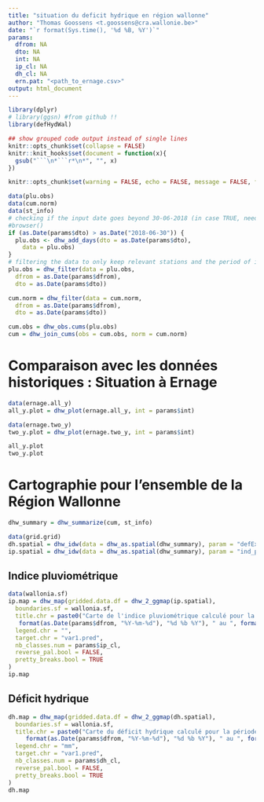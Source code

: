 ```yaml
---
title: "situation du deficit hydrique en région wallonne"
author: "Thomas Goossens <t.goossens@cra.wallonie.be>"
date: "`r format(Sys.time(), '%d %B, %Y')`"
params:
  dfrom: NA
  dto: NA
  int: NA
  ip_cl: NA
  dh_cl: NA
  ern.pat: "<path_to_ernage.csv>"
output: html_document
---
```



```r
library(dplyr)
# library(ggsn) #from github !!
library(defHydWal)

## show grouped code output instead of single lines
knitr::opts_chunk$set(collapse = FALSE)
knitr::knit_hooks$set(document = function(x){
  gsub("```\n*```r*\n*", "", x)
})

knitr::opts_chunk$set(warning = FALSE, echo = FALSE, message = FALSE, fig.width = 8, fig.height = 6, results = "asis")
```

```r
data(plu.obs)
data(cum.norm)
data(st_info)
# checking if the input date goes beyond 30-06-2018 (in case TRUE, needs API call to get the data not available as .Rda object)
#browser()
if (as.Date(params$dto) > as.Date("2018-06-30")) {
  plu.obs <- dhw_add_days(dto = as.Date(params$dto),
    data = plu.obs)
} 
# filtering the data to only keep relevant stations and the period of interest
plu.obs = dhw_filter(data = plu.obs,
  dfrom = as.Date(params$dfrom),
  dto = as.Date(params$dto))

cum.norm = dhw_filter(data = cum.norm,
  dfrom = as.Date(params$dfrom),
  dto = as.Date(params$dto))

cum.obs = dhw_obs.cums(plu.obs)
cum = dhw_join_cums(obs = cum.obs, norm = cum.norm)
```

# Comparaison avec les données historiques : Situation à Ernage

```r
data(ernage.all_y)
all_y.plot = dhw_plot(ernage.all_y, int = params$int)

data(ernage.two_y)
two_y.plot = dhw_plot(ernage.two_y, int = params$int)

all_y.plot
two_y.plot
```

# Cartographie pour l'ensemble de la Région Wallonne
```r
dhw_summary = dhw_summarize(cum, st_info)
```

```r
data(grid.grid)
dh.spatial = dhw_idw(data = dhw_as.spatial(dhw_summary), param = "defExHyd", grid = grid.grid)
ip.spatial = dhw_idw(data = dhw_as.spatial(dhw_summary), param = "ind_plu", grid = grid.grid)
```

## Indice pluviométrique
```r
data(wallonia.sf)
ip.map = dhw_map(gridded.data.df = dhw_2_ggmap(ip.spatial),
  boundaries.sf = wallonia.sf,
  title.chr = paste0("Carte de l'indice pluviométrique calculé pour la période du ",
   format(as.Date(params$dfrom, "%Y-%m-%d"), "%d %b %Y"), " au ", format(as.Date(params$dto, "%Y-%m-%d"), "%d %b %Y")),
  legend.chr = "",
  target.chr = "var1.pred",
  nb_classes.num = params$ip_cl,
  reverse_pal.bool = FALSE,
  pretty_breaks.bool = TRUE
)
ip.map
```

## Déficit hydrique
```r
dh.map = dhw_map(gridded.data.df = dhw_2_ggmap(dh.spatial),
  boundaries.sf = wallonia.sf,
  title.chr = paste0("Carte du déficit hydrique calculé pour la période du ",
     format(as.Date(params$dfrom, "%Y-%m-%d"), "%d %b %Y"), " au ", format(as.Date(params$dto, "%Y-%m-%d"), "%d %b %Y")),
  legend.chr = "mm",
  target.chr = "var1.pred",
  nb_classes.num = params$dh_cl,
  reverse_pal.bool = FALSE,
  pretty_breaks.bool = TRUE
)
dh.map
```
